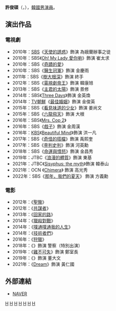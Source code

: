 {{藝人
| 姓名 = 許俊碩
| 類型 = 男演員
| 圖片尺寸 = 
| 圖片簡介 = 
| 本名 = 
| 外文名 = 허준석
| 外文 = ko
| 羅馬拼音 = Heo Joon Suk
| 英文名 = 
| 暱稱 = 
| 其他藝名 = 
| 國籍 = {{KOR}}
| 出生日期 = {{birth_date_and_age|1982|6|11}}
| 出生地點 = {{KOR}}[[釜山廣域市|釜山廣域市]]
| 宗教信仰 = 
| 語言 = [[韓語|韓語]]
| 職業 = [[演員|演員]]
| 教育程度 = [[東國大學|東國大學]]戲劇系<br>[[西京大學|西京大學]]戲劇電影學學士
| 出道作 = 
| 出道日期 = 2008年
| 代表作品 = 
| 活躍年代 = 
| 唱片公司 = 
| 經紀公司 = Magnum Entertainment
| 相關團體 = 
| 網站 = 
}}

'''許俊碩'''（{{lang-ko|허준석}}，{{bd|1982年|6月11日}}），[[韓國|韓國]][[男演員|男演員]]。

== 演出作品 ==
=== 電視劇 ===
*2010年：[[SBS_(韓國)|SBS]]《[[天使的誘惑|天使的誘惑]]》飾演 為娥蘭辦事之徒
*2010年：SBS《[[Oh!_My_Lady_愛你喲|Oh! My Lady 愛你喲]]》飾演 崔太求
*2010年：SBS《[[奇蹟的愛|奇蹟的愛]]》
*2010年：SBS《[[醫生冠軍|醫生冠軍]]》飾演 金慶雨
*2011年：SBS《[[樹大根深|樹大根深]]》飾演 終手
*2012年：SBS《[[電視劇帝王|電視劇帝王]]》飾演 韓康旭
*2013年：SBS《[[主君的太陽|主君的太陽]]》飾演 景修
*2014年：SBS《[[Three_Days|Three Days]]》飾演 金英煥
*2014年：[[TV朝鮮|TV朝鮮]]《[[最佳婚姻|最佳婚姻]]》飾演 金俊英
*2015年：SBS《[[看見味道的少女|看見味道的少女]]》飾演 姜尚文
*2015年：SBS《[[六龍飛天|六龍飛天]]》飾演 大根
*2016年：SBS《[[Mrs._Cop_2|Mrs. Cop 2]]》
*2016年：SBS《[[戲子_(電視劇)|戲子]]》飾演 金周漢
*2016年：[[韓國放送公社|KBS]]《[[Beautiful_Mind|Beautiful Mind]]》飾演 洪一凡
*2017年：SBS《[[奇怪的搭檔|奇怪的搭檔]]》飾演 禹熙奎
*2017年：SBS《[[李判史判|李判史判]]》飾演 河英勳
*2018年：SBS《[[命運與憤怒|命運與憤怒]]》飾演 金昌秀
*2019年：JTBC《[[浪漫的體質|浪漫的體質]]》飾演 東基
*2021年：JTBC《[[Sisyphus:_the_myth|Sisyphus: the myth]]》飾演 韓泰山
*2021年：OCN 《[[Chimera|Chimera]]》 飾演 高光秀
*2022年：SBS《[[那年，我們的夏天_(電視劇)|那年，我們的夏天]]》 飾演 方義勳

=== 電影 ===
*2012年：《[[聖殤|聖殤]]》
*2012年：《[[共謀者|共謀者]]》
*2013年：《[[回家的路_(電影)|回家的路]]》
*2014年：《[[獵殺對戰|獵殺對戰]]》
*2014年：《[[噗通噗通我的人生|噗通噗通我的人生]]》
*2014年：《[[技術者們|技術者們]]》
*2016年：《[[狩獵_(電影)|狩獵]]》
*2018年：《{{link-ko|朴華英|박화영}}》飾演 警察（特別出演）
*2019年：《[[雞不可失|雞不可失]]》飾演 鄭室長
*2019年：《{{link-ko|啟動（電影）|시동 (영화)|啟動}}》飾演 董大文
*2021年：《[[Dream_(電影)|Dream]]》飾演 黃仁國

== 外部連結 ==
*[http://search.naver.com/search.naver?sm=tab_hty.top&where=nexearch&ie=utf8&query=%ED%97%88%EC%A4%80%EC%84%9D NAVER]{{ko}}

[[Category:韓國電視演員|H]]
[[Category:韓國電影演員|H]]
[[Category:韓國音樂劇演員|H]]
[[Category:東國大學校友|H]]
[[Category:西京大學校友|H]]
[[Category:釜山廣域市出身人物|H]]
[[Category:許姓|H]]